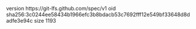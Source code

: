 version https://git-lfs.github.com/spec/v1
oid sha256:3c0244ee58434b1966efc3b8bdacb53c7692fff12e549bf33648d8dadfe3e94c
size 1193
